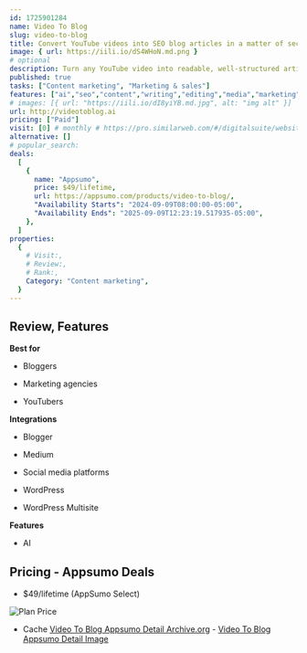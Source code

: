 ```yaml
---
id: 1725901284
name: Video To Blog
slug: video-to-blog
title: Convert YouTube videos into SEO blog articles in a matter of seconds
image: { url: https://iili.io/dS4WHoN.md.png }
# optional
description: Turn any YouTube video into readable, well-structured articles in minutesAutomatically add images and SEO metadata to standout on search engines
published: true
tasks: ["Content marketing", "Marketing & sales"]
features: ["ai","seo","content","writing","editing","media","marketing","automation"]
# images: [{ url: "https://iili.io/dI8yiYB.md.jpg", alt: "img alt" }]
url: http://videotoblog.ai
pricing: ["Paid"]
visit: [0] # monthly # https://pro.similarweb.com/#/digitalsuite/websiteanalysis/home
alternative: []
# popular_search:
deals:
  [
    {
      name: "Appsumo",
      price: $49/lifetime,
      url: https://appsumo.com/products/video-to-blog/,
      "Availability Starts": "2024-09-09T08:00:00-05:00",
      "Availability Ends": "2025-09-09T12:23:19.517935-05:00",
    },
  ]
properties:
  {
    # Visit:,
    # Review:,
    # Rank:,
    Category: "Content marketing",
  }
---
```


## Review, Features

 

**Best for**

- Bloggers

- Marketing agencies

- YouTubers

**Integrations**

- Blogger

- Medium

- Social media platforms

- WordPress

- WordPress Multisite

**Features**

- AI

## Pricing - Appsumo Deals

- $49/lifetime (AppSumo Select)

<Img src="https://iili.io/dS62dLg.png" alt="Plan Price" />

- Cache [Video To Blog Appsumo Detail Archive.org](https://web.archive.org/web/*/https://appsumo.com/products/video-to-blog/) - [Video To Blog Appsumo Detail Image](https://iili.io/dS62cpS.png)
